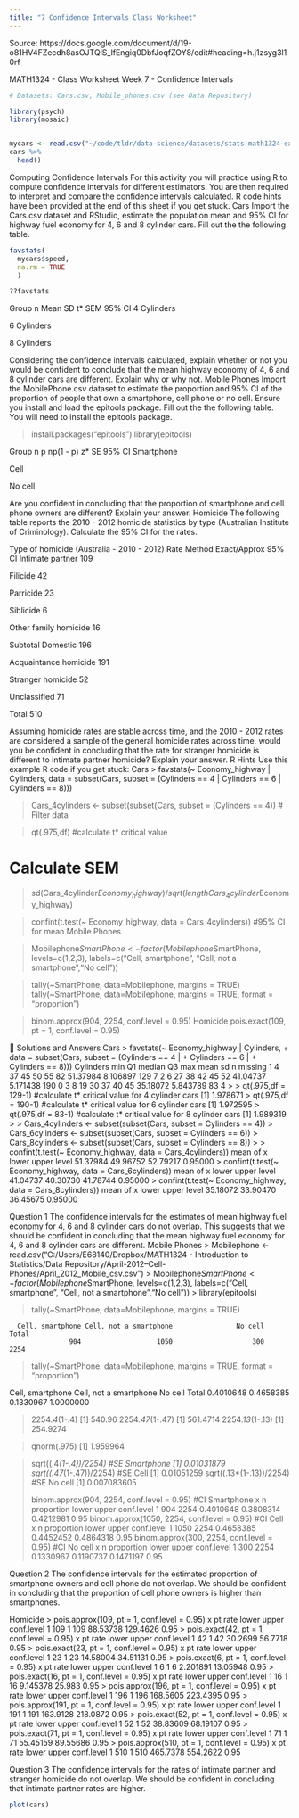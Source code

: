 ```yaml
---
title: "7 Confidence Intervals Class Worksheet"
---
```


Source: https://docs.google.com/document/d/19-o81HV4FZecdh8asOJTQlS_lfEngiq0DbfJoqfZOY8/edit#heading=h.j1zsyg3l10rf

MATH1324 - Class Worksheet
Week 7 - Confidence Intervals

```r
# Datasets: Cars.csv, Mobile_phones.csv (see Data Repository)

library(psych)
library(mosaic)


mycars <- read.csv("~/code/tldr/data-science/datasets/stats-math1324-excel/Cars - Cars.csv")
cars %>% 
  head()

```
Computing Confidence Intervals
For this activity you will practice using R to compute confidence intervals for different estimators. You are then required to interpret and compare the confidence intervals calculated. R code hints have been provided at the end of this sheet if you get stuck. 
Cars
Import the Cars.csv dataset and RStudio, estimate the population mean and 95% CI for highway fuel economy for 4, 6 and 8 cylinder cars. Fill out the the following table.

```r
favstats(
  mycars$speed, 
  na.rm = TRUE
  )

??favstats

```


Group
n
Mean
SD
t*
SEM
95% CI
4 Cylinders












6 Cylinders












8 Cylinders













Considering the confidence intervals calculated, explain whether or not you would be confident to conclude that the mean highway economy of 4, 6 and 8 cylinder cars are different. Explain why or why not.
Mobile Phones
Import the MobilePhone.csv dataset to estimate the proportion and 95% CI of the proportion of people that own a smartphone, cell phone or no cell. Ensure you install and load the epitools package. Fill out the the following table. You will need to install the epitools package.

> install.packages("epitools")
> library(epitools)



Group
n
p
np(1 - p) 
z*
SE
95% CI
Smartphone












Cell












No cell













Are you confident in concluding that the proportion of smartphone and cell phone owners are different? Explain your answer. 
Homicide
The following table reports the 2010 - 2012 homicide statistics by type (Australian Institute of Criminology). Calculate the 95% CI for the rates.

Type of homicide (Australia - 2010 - 2012)
Rate
Method
Exact/Approx
95% CI
Intimate partner
109




Filicide
42




Parricide
23




Siblicide
6




Other family homicide
16




Subtotal Domestic
196




Acquaintance homicide
191




Stranger homicide
52




Unclassified
71




Total
510





Assuming homicide rates are stable across time, and the 2010 - 2012 rates are considered a sample of the general homicide rates across time, would you be confident in concluding that the rate for stranger homicide is different to intimate partner homicide? Explain your answer.
R Hints
Use this example R code if you get stuck:
Cars
> favstats(~ Economy_highway | Cylinders, 
         data = subset(Cars, subset = (Cylinders == 4 |
                                       Cylinders == 6 |
                                       Cylinders == 8)))

> Cars_4cylinders <- subset(subset(Cars, subset = (Cylinders == 4)) # Filter data

> qt(.975,df) #calculate t* critical value

# Calculate SEM
> sd(Cars_4cylinder$Economy_highway)/sqrt(lengthCars_4cylinder$Economy_highway) 

> confint(t.test(~ Economy_highway, data = Cars_4cylinders)) #95% CI for mean
Mobile Phones

> Mobilephone$SmartPhone <-factor(Mobilephone$SmartPhone, levels=c(1,2,3),
                                labels=c("Cell, smartphone", "Cell, not a smartphone","No cell"))

> tally(~SmartPhone, data=Mobilephone, margins = TRUE)
> tally(~SmartPhone, data=Mobilephone, margins = TRUE, format = "proportion")

> binom.approx(904, 2254, conf.level = 0.95)
Homicide
> pois.exact(109, pt = 1, conf.level = 0.95)


Solutions and Answers
Cars
> favstats(~ Economy_highway | Cylinders, 
+          data = subset(Cars, subset = (Cylinders == 4 |
+                                        Cylinders == 6 |
+                                        Cylinders == 8)))
  Cylinders min Q1 median Q3 max     mean       sd   n missing
1         4  37 45     50 55  82 51.37984 8.106897 129       7
2         6  27 38     42 45  52 41.04737 5.171438 190       0
3         8  19 30     37 40  45 35.18072 5.843789  83       4
> 
> qt(.975,df = 129-1) #calculate t* critical value for 4 cylinder cars
[1] 1.978671
> qt(.975,df = 190-1) #calculate t* critical value for 6 cylinder cars
[1] 1.972595
> qt(.975,df = 83-1) #calculate t* critical value for 8 cylinder cars
[1] 1.989319
> 
> Cars_4cylinders <- subset(subset(Cars, subset = Cylinders == 4))
> Cars_6cylinders <- subset(subset(Cars, subset = Cylinders == 6))
> Cars_8cylinders <- subset(subset(Cars, subset = Cylinders == 8))
> 
> confint(t.test(~ Economy_highway, data = Cars_4cylinders))
mean of x     lower     upper     level 
 51.37984  49.96752  52.79217   0.95000 
> confint(t.test(~ Economy_highway, data = Cars_6cylinders))
mean of x     lower     upper     level 
 41.04737  40.30730  41.78744   0.95000 
> confint(t.test(~ Economy_highway, data = Cars_8cylinders))
mean of x     lower     upper     level 
 35.18072  33.90470  36.45675   0.95000 

Question 1
The confidence intervals for the estimates of mean highway fuel economy for 4, 6 and 8 cylinder cars do not overlap. This suggests that we should be confident in concluding that the mean highway fuel economy for 4, 6 and 8 cylinder cars are different. 
Mobile Phones
> Mobilephone <- read.csv("C:/Users/E68140/Dropbox/MATH1324 - Introduction to Statistics/Data Repository/April-2012--Cell-Phones/April_2012_Mobile_csv.csv")
> Mobilephone$SmartPhone <-factor(Mobilephone$SmartPhone, levels=c(1,2,3),
labels=c("Cell, smartphone", 
"Cell, not a smartphone","No cell"))
> library(epitools)
 
> tally(~SmartPhone, data=Mobilephone, margins = TRUE)

      Cell, smartphone Cell, not a smartphone                No cell                  Total 
                   904                   1050                    300                   2254 
> tally(~SmartPhone, data=Mobilephone, margins = TRUE, format = "proportion")

Cell, smartphone Cell, not a smartphone                No cell          Total 
       0.4010648              0.4658385              0.1330967      1.0000000 

> 2254*.4*(1-.4)
[1] 540.96
> 2254*.47*(1-.47)
[1] 561.4714
> 2254*.13*(1-.13)
[1] 254.9274
 
> qnorm(.975)
[1] 1.959964
 
> sqrt((.4*(1-.4))/2254) #SE Smartphone
[1] 0.01031879
> sqrt((.47*(1-.47))/2254) #SE Cell
[1] 0.01051259
> sqrt((.13*(1-.13))/2254) #SE No cell
[1] 0.007083605
> 
> binom.approx(904, 2254, conf.level = 0.95) #CI Smartphone
    x    n proportion     lower     upper conf.level
1 904 2254  0.4010648 0.3808314 0.4212981       0.95
> binom.approx(1050, 2254, conf.level = 0.95) #CI Cell
     x    n proportion     lower     upper conf.level
1 1050 2254  0.4658385 0.4452452 0.4864318       0.95
> binom.approx(300, 2254, conf.level = 0.95) #CI No cell
    x    n proportion     lower     upper conf.level
1 300 2254  0.1330967 0.1190737 0.1471197       0.95

Question 2
The confidence intervals for the estimated proportion of smartphone owners and cell phone do not overlap. We should be confident in concluding that the proportion of cell phone owners is higher than smartphones.  

Homicide
> pois.approx(109, pt = 1, conf.level = 0.95)
    x pt rate    lower    upper conf.level
1 109  1  109 88.53738 129.4626       0.95
> pois.exact(42, pt = 1, conf.level = 0.95)
   x pt rate   lower   upper conf.level
1 42  1   42 30.2699 56.7718       0.95
> pois.exact(23, pt = 1, conf.level = 0.95)
   x pt rate    lower    upper conf.level
1 23  1   23 14.58004 34.51131       0.95
> pois.exact(6, pt = 1, conf.level = 0.95)
  x pt rate    lower    upper conf.level
1 6  1    6 2.201891 13.05948       0.95
> pois.exact(16, pt = 1, conf.level = 0.95)
   x pt rate    lower  upper conf.level
1 16  1   16 9.145378 25.983       0.95
> pois.approx(196, pt = 1, conf.level = 0.95)
    x pt rate    lower    upper conf.level
1 196  1  196 168.5605 223.4395       0.95
> pois.approx(191, pt = 1, conf.level = 0.95)
    x pt rate    lower    upper conf.level
1 191  1  191 163.9128 218.0872       0.95
> pois.exact(52, pt = 1, conf.level = 0.95)
   x pt rate    lower    upper conf.level
1 52  1   52 38.83609 68.19107       0.95
> pois.exact(71, pt = 1, conf.level = 0.95)
   x pt rate    lower    upper conf.level
1 71  1   71 55.45159 89.55686       0.95
> pois.approx(510, pt = 1, conf.level = 0.95)
    x pt rate    lower    upper conf.level
1 510  1  510 465.7378 554.2622       0.95

Question 3
The confidence intervals for the rates of intimate partner and stranger homicide do not overlap. We should be confident in concluding that intimate partner rates are higher. 


```r
plot(cars)
```
